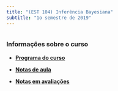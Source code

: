 ```yaml
---
title: "(EST 104) Inferência Bayesiana"
subtitle: "1o semestre de 2019"
---
```


```r

```

### Informações sobre o curso

- [**Programa do curso**](./syllabus/){target="_blank"}

- [**Notas de aula**](https://gitlab.com/rbstern/lecture_notes/-/jobs/102465405/artifacts/raw/bayesiana.pdf?inline=false)

- [**Notas em avaliações**](./grades/){target="_blank"}
